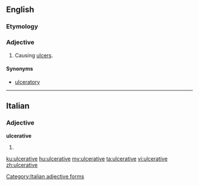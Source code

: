 ==English==

===Etymology===
{{suffix|ulcerate|ive}}

===Adjective===
{{en-adj}}

# Causing [[ulcer]]s.

====Synonyms====
* [[ulceratory]]

----

==Italian==

===Adjective===
'''ulcerative''' {{g|f}}

# {{feminine plural of|ulcerativo|lang=it}}

[[Category:Italian adjective forms]]

[[ku:ulcerative]]
[[hu:ulcerative]]
[[my:ulcerative]]
[[ta:ulcerative]]
[[vi:ulcerative]]
[[zh:ulcerative]]
